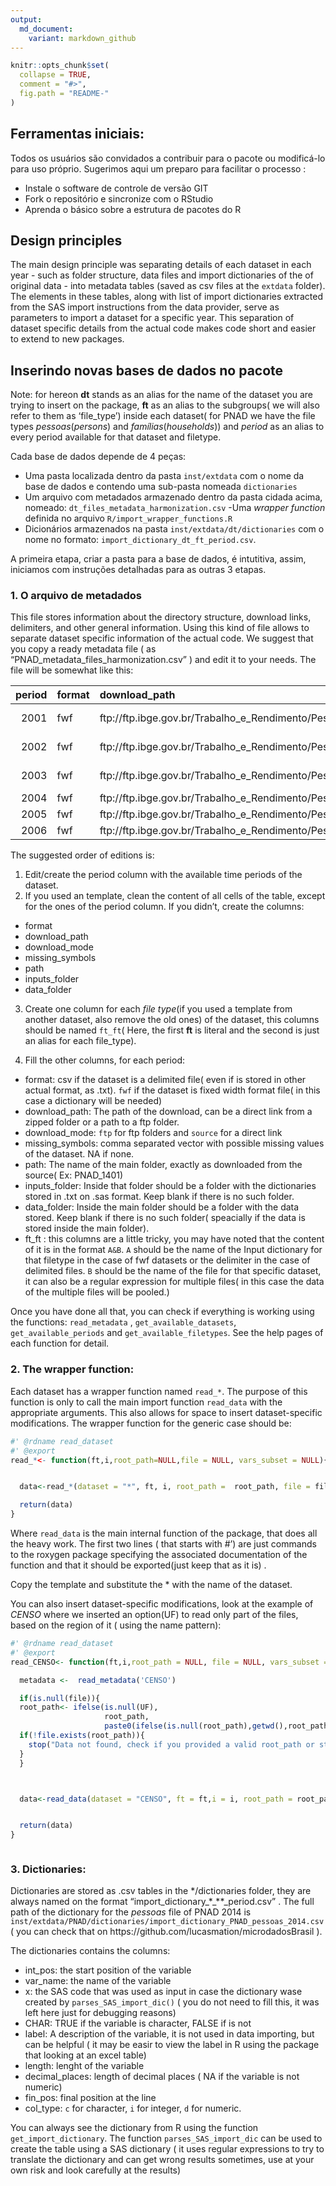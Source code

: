 ```yaml
---
output:
  md_document:
    variant: markdown_github
---
```


<!-- README.md is generated from README.Rmd. Please edit that file -->

```r
knitr::opts_chunk$set(
  collapse = TRUE,
  comment = "#>",
  fig.path = "README-"
)
```



## Ferramentas iniciais:

Todos os usuários são convidados a contribuir para o pacote ou modificá-lo para uso próprio. Sugerimos aqui um preparo para facilitar o processo :

- Instale o software de controle de versão GIT
- Fork o repositório e sincronize com o RStudio
- Aprenda o básico sobre a estrutura de pacotes do R

## Design principles

The main design principle was separating details of each dataset in each year - such as folder structure, data files and import dictionaries of the of original data - into metadata tables (saved as csv files at the `extdata` folder). The elements in these tables, along with list of import dictionaries extracted from the SAS import instructions from the data provider, serve as parameters to import a dataset for a specific year. This separation of dataset specific details from the actual code makes code short and easier to extend to new packages.

## Inserindo novas bases de dados no pacote

Note: for hereon **dt** stands as an alias for the name of the dataset you are trying to insert on the package, **ft** as an alias to the subgroups( we will also refer to them as 'file_type') inside each dataset( for PNAD we have the file types *pessoas*(*persons*) and  *famílias*(*households*)) and *period* as an alias to every period available for that dataset and filetype.

Cada base de dados depende de 4 peças:

- Uma pasta localizada dentro da pasta `inst/extdata` com o nome da base de dados e contendo uma sub-pasta nomeada  `dictionaries`
- Um arquivo com metadados armazenado dentro da pasta cidada acima, nomeado: `dt_files_metadata_harmonization.csv`
-Uma *wrapper function* definida no arquivo `R/import_wrapper_functions.R`
- Dicionários armazenados na pasta `inst/extdata/dt/dictionaries` com o nome no formato: `import_dictionary_dt_ft_period.csv`.

A primeira etapa, criar a pasta para a base de dados, é intutitiva, assim, iniciamos com instruções detalhadas para as outras 3 etapas.

### 1.  O arquivo de metadados

This file stores information about the directory structure, download links, delimiters, and other general information. Using this kind of file allows to separate dataset specific information of the actual code. We suggest that you copy a ready metadata file ( as "PNAD_metadata_files_harmonization.csv" ) and edit it to your needs. The file will be somewhat like this:


| period|format |download_path                                                                                                                                                      |download_mode |missing_symbols |path                                |inputs_folder |data_folder |ft_domicilios                 |ft_pessoas                    |
|------:|:------|:------------------------------------------------------------------------------------------------------------------------------------------------------------------|:-------------|:---------------|:-----------------------------------|:-------------|:-----------|:-----------------------------|:-----------------------------|
|   2001|fwf    |ftp://ftp.ibge.gov.br/Trabalho_e_Rendimento/Pesquisa_Nacional_por_Amostra_de_Domicilios_anual/microdados/reponderacao_2001_2012/PNAD_reponderado_2001.zip          |source        |NA              |PNAD_reponderado_2001/2001          |Input         |Dados       |INPUT DOM2001.txt&DOM2001.txt |INPUT PES2001.txt&PES2001.txt |
|   2002|fwf    |ftp://ftp.ibge.gov.br/Trabalho_e_Rendimento/Pesquisa_Nacional_por_Amostra_de_Domicilios_anual/microdados/reponderacao_2001_2012/PNAD_reponderado_2002.zip          |source        |NA              |PNAD_reponderado_2002/2002          |Input         |Dados       |INPUT DOM2002.txt&DOM2002.txt |INPUT PES2002.txt&PES2002.txt |
|   2003|fwf    |ftp://ftp.ibge.gov.br/Trabalho_e_Rendimento/Pesquisa_Nacional_por_Amostra_de_Domicilios_anual/microdados/reponderacao_2001_2012/PNAD_reponderado_2003_20150814.zip |source        |NA              |PNAD_reponderado_2003_20150814/2003 |Input         |Dados       |INPUT DOM2003.txt&DOM2003.txt |INPUT PES2003.txt&PES2003.txt |
|   2004|fwf    |ftp://ftp.ibge.gov.br/Trabalho_e_Rendimento/Pesquisa_Nacional_por_Amostra_de_Domicilios_anual/microdados/reponderacao_2001_2012/PNAD_reponderado_2004.zip          |source        |NA              |PNAD_reponderado_2004/2004          |Input         |Dados       |Input_Dom2004.txt&DOM2004.txt |Input_Pes2004.txt&PES2004.txt |
|   2005|fwf    |ftp://ftp.ibge.gov.br/Trabalho_e_Rendimento/Pesquisa_Nacional_por_Amostra_de_Domicilios_anual/microdados/reponderacao_2001_2012/PNAD_reponderado_2005.zip          |source        |NA              |PNAD_reponderado_2005/2005          |Input         |Dados       |Input Dom2005.txt&DOM2005.txt |Input Pes2005.txt&PES2005.txt |
|   2006|fwf    |ftp://ftp.ibge.gov.br/Trabalho_e_Rendimento/Pesquisa_Nacional_por_Amostra_de_Domicilios_anual/microdados/reponderacao_2001_2012/PNAD_reponderado_2006.zip          |source        |NA              |PNAD_reponderado_2006/2006          |Input         |Dados       |Input Dom2006.txt&DOM2006.txt |Input Pes2006.txt&PES2006.txt |
> 



The suggested  order of editions is:

1. Edit/create the period column with the available time periods of the dataset.
2. If you used an template, clean the content of all cells of the table, except for the ones of the period column. If you didn't, create the columns:

- format
- download_path
- download_mode
- missing_symbols
- path
- inputs_folder
- data_folder

3. Create one column for each *file type*(if you used a template from another dataset, also remove the old ones) of the dataset, this columns should be named `ft_ft`( Here, the first **ft** is literal and the second  is just an alias for each file_type).

4. Fill the other columns, for each period:

- format: csv if the dataset is a delimited file( even if is stored in other actual format, as .txt). `fwf` if the dataset is  fixed width format file( in this case a dictionary will be needed)
- download_path: The path of the download, can be a direct link from a zipped folder or a path to a ftp folder.
- download_mode: `ftp` for ftp folders and `source` for a direct link
- missing_symbols: comma separated vector with possible missing values of the dataset. NA if none.
- path: The name of the main folder, exactly as downloaded from the source( Ex: PNAD_1401)
- inputs_folder: Inside that folder should be a folder with the dictionaries stored in .txt on .sas format. Keep blank if there is no such folder.
- data_folder: Inside the main folder should be a folder with the data stored. Keep blank if there is no such folder( speacially if the data is stored inside the main folder).
- ft_ft : this columns are a little tricky, you may have noted that the content of it is in the format `A&B`. `A` should be the name of the Input dictionary for that filetype in the case of fwf datasets or the delimiter in the case of delimited files. `B` should be the name of the file for that specific dataset, it can also be a regular expression for multiple files( in this case the data of the multiple files will be pooled.)  



Once you have done all that, you can check if everything is working using the functions: `read_metadata` , `get_available_datasets`, `get_available_periods` and `get_available_filetypes`. See the help pages of each function for detail.

### 2. The wrapper function:


Each dataset has a wrapper function named `read_*`. The purpose of this function is only to call the main import function `read_data` with the appropriate arguments. This also allows for space to insert dataset-specific modifications. The wrapper function for the generic case should be:


```r

#' @rdname read_dataset
#' @export
read_*<- function(ft,i,root_path=NULL,file = NULL, vars_subset = NULL){


  data<-read_*(dataset = "*", ft, i, root_path =  root_path, file = file, vars_subset = vars_subset)

  return(data)
}
```

Where `read_data` is the main internal function of the package, that does all the heavy work. The first two lines ( that starts with #') are just commands to the roxygen package specifying the associated documentation of the function and that it should be exported(just keep that as it is) .

Copy the template and substitute the * with the name of the dataset.

You can also insert dataset-specific modifications, look at the example of *CENSO* where we inserted an option(UF) to read only part of the files, based on the region of it ( using the name pattern):

```r

#' @rdname read_dataset
#' @export
read_CENSO<- function(ft,i,root_path = NULL, file = NULL, vars_subset = NULL, UF = NULL){

  metadata <-  read_metadata('CENSO')

  if(is.null(file)){
  root_path<- ifelse(is.null(UF),
                     root_path,
                     paste0(ifelse(is.null(root_path),getwd(),root_path),"/",UF))
  if(!file.exists(root_path)){
    stop("Data not found, check if you provided a valid root_path or stored the data in your current working directory.")
  }
  }



  data<-read_data(dataset = "CENSO", ft = ft,i = i, root_path = root_path,file = file, vars_subset = vars_subset)


  return(data)
}



```



### 3. Dictionaries:


Dictionaries are stored as .csv tables in the \*/dictionaries folder, they are always named on the format "import_dictionary_\*_\*\*_period.csv" . The full path of the dictionary for the *pessoas* file of PNAD 2014 is `inst/extdata/PNAD/dictionaries/import_dictionary_PNAD_pessoas_2014.csv` ( you can check that on https://github.com/lucasmation/microdadosBrasil ).

The dictionaries contains the columns:


- int_pos: the start position of the variable
- var_name: the name of the variable
- x: the SAS code that was used as input in case the dictionary wase created by `parses_SAS_import_dic()` ( you do not need to fill this, it was left here just for debugging reasons)
- CHAR: TRUE if the variable is character, FALSE if is not
- label: A description of the variable, it is not used in data importing, but can be helpful ( it may be easir to view the label in R using the package that looking at an excel table)
- length: lenght of the variable
- decimal_places: length of decimal places ( NA if the variable is not numeric)
- fin_pos: final position at the line
- col_type: `c` for character, `i` for integer, `d` for numeric.

You can always see the dictionary from R using the function `get_import_dictionary`. The function `parses_SAS_import_dic` can be used to create the table using  a SAS dictionary ( it uses regular expressions to try to translate the dictionary and can get wrong results sometimes, use at your own risk and look carefully at the results)

